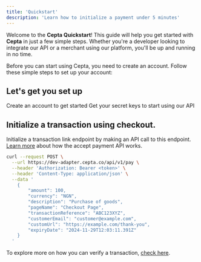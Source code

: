 ```yaml
---
title: 'Quickstart'
description: 'Learn how to initialize a payment under 5 minutes'
---
```


Welcome to the **Cepta Quickstart**! This guide will help you get started with **Cepta** in just a few simple steps. Whether you're a developer looking to integrate our API or a merchant using our platform, you'll be up and running in no time.

Before you can start using Cepta, you need to create an account. Follow these simple steps to set up your account:

## Let's get you set up

<CardGroup cols={2}>
  <Card
    title="Creata Account"
    icon="pen-to-square"
    href="/product/merchant/create-payment"
  >
    Create an account to get started
  </Card>
  <Card
    title="Get API keys"
    icon="image"
    href="/product/merchant/verify-payment"
  >
    Get your secret keys to start using our API 
  </Card>
</CardGroup>

## Initialize a transaction using checkout.
Initialize a transaction link endpoint by making an API call to this endpoint. [Learn more]('/product/accept-payment') about how the accept payment API works.
```bash Request
curl --request POST \
  --url https://dev-adapter.cepta.co/api/v1/pay \
  --header 'Authorization: Bearer <token>' \
  --header 'Content-Type: application/json' \
  --data '
    {
        "amount": 100,
        "currency": "NGN",
        "description": "Purchase of goods",
        "pageName": "Checkout Page",
        "transactionReference": "ABC123XYZ",
        "customerEmail": "customer@example.com",
        "customUrl": "https://example.com/thank-you",
        "expiryDate": "2024-11-29T12:03:11.391Z"
    }
  '
```

To explore more on how you can verify a transaction, [check here](/product/verify-payment). 
